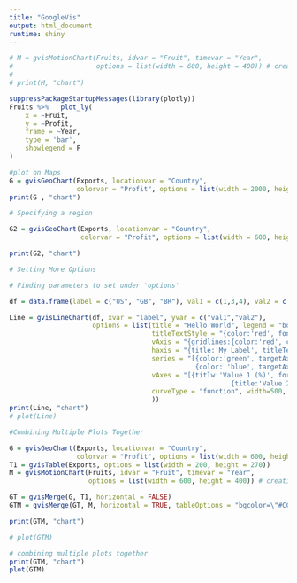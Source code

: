 ```yaml
---
title: "GoogleVis"
output: html_document
runtime: shiny
---
```


```r

# M = gvisMotionChart(Fruits, idvar = "Fruit", timevar = "Year",
#                     options = list(width = 600, height = 400)) # creating gvis motion chart
# 
# print(M, "chart")

suppressPackageStartupMessages(library(plotly))
Fruits %>%   plot_ly(
    x = ~Fruit,
    y = ~Profit,
    frame = ~Year,
    type = 'bar',
    showlegend = F
)
```


```r
#plot on Maps
G = gvisGeoChart(Exports, locationvar = "Country",
                 colorvar = "Profit", options = list(width = 2000, height = 1000))
print(G , "chart")
```


```r
# Specifying a region 

G2 = gvisGeoChart(Exports, locationvar = "Country",
                  colorvar = "Profit", options = list(width = 600, height = 400, region = "150"))

print(G2, "chart")
```



```r
# Setting More Options

# Finding parameters to set under 'options'

df = data.frame(label = c("US", "GB", "BR"), val1 = c(1,3,4), val2 = c(23,12,32))

Line = gvisLineChart(df, xvar = "label", yvar = c("val1","val2"),
                     options = list(title = "Hello World", legend = "bottom",
                                    titleTextStyle = "{color:'red', fontsize:18",
                                    vAxis = "{gridlines:{color:'red', count:3}}",
                                    haxis = "{title:'My Label', titleTextStyle:{color:'blue'}}",
                                    series = "[{color:'green', targetAxisIndex: 0},
                                               {color: 'blue', targetAxisIndex: 1}]",
                                    vAxes = "[{titlw:'Value 1 (%)', format:'##,######%'},
                                                        {title:'Value 2 (\U00A3)'}]",
                                    curveType = "function", width=500, height = 300
                                    ))
print(Line, "chart")
# plot(Line)
```


```r
#Combining Multiple Plots Together

G = gvisGeoChart(Exports, locationvar = "Country",
                 colorvar = "Profit", options = list(width = 600, height = 400))
T1 = gvisTable(Exports, options = list(width = 200, height = 270))
M = gvisMotionChart(Fruits, idvar = "Fruit", timevar = "Year",
                    options = list(width = 600, height = 400)) # creating gvis motion chart

GT = gvisMerge(G, T1, horizontal = FALSE)
GTM = gvisMerge(GT, M, horizontal = TRUE, tableOptions = "bgcolor=\"#CCCCCC\" cellspacing=10")

print(GTM, "chart")

# plot(GTM)
```


```r
# combining multiple plots together
print(GTM, "chart")
plot(GTM)

```

